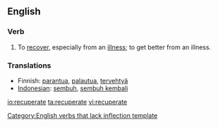 ==English==

=== Verb ===
{{en-verb|recuperates|recuperating|recuperated}}
# To [[recover]], especially from an [[illness]]; to get better from an illness.

=== Translations ===
*Finnish: [[parantua]], [[palautua]], [[tervehtyä]]
*[[Indonesian]]: [[sembuh]], [[sembuh kembali]]

[[Category:English verbs that lack inflection template]]

[[io:recuperate]]
[[ta:recuperate]]
[[vi:recuperate]]